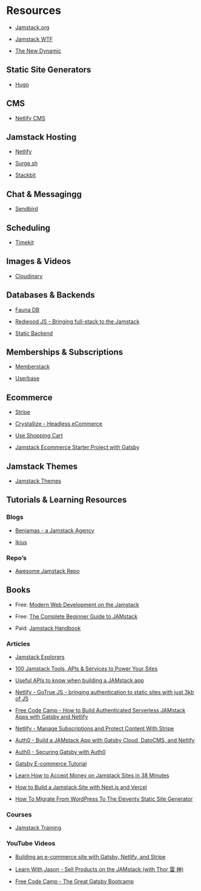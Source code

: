 # Resources {-}

- [Jamstack.org](https://jamstack.org/)

- [Jamstack  WTF](https://jamstack.wtf/)

- [The New Dynamic](https://www.tnd.dev/)

## Static Site Generators

- [Hugo](https://gohugo.io/)

## CMS

- [Netlify CMS](https://www.netlifycms.org/)

## Jamstack Hosting

- [Netlify](https://www.netlify.com/)

- [Surge.sh](https://surge.sh/)

- [Stackbit](https://www.stackbit.com/)

## Chat & Messagingg

- [Sendbird](https://sendbird.com/)

## Scheduling

- [Timekit](https://www.timekit.io/)

## Images & Videos

- [Cloudinary](https://cloudinary.com/)

## Databases & Backends

- [Fauna DB](https://fauna.com/)

- [Redwood JS - Bringing full-stack to the Jamstack](https://redwoodjs.com/)

- [Static Backend](https://staticbackend.com/)

## Memberships & Subscriptions

- [Memberstack](https://www.memberstack.com/)

- [Userbase](https://userbase.com/)

## Ecommerce

- [Stripe](https://stripe.com/)

- [Crystallize - Headless eCommerce](https://crystallize.com/)

- [Use Shopping Cart](https://useshoppingcart.com/getting-started/)

- [Jamstack Ecommerce Starter Project with Gatsby](https://github.com/jamstack-cms/jamstack-ecommerce)

## Jamstack Themes

- [Jamstack Themes](https://jamstackthemes.dev/)

## Tutorials & Learning Resources

### Blogs

- [Benjamas - a Jamstack Agency](https://bejamas.io/blog/)

- [Ikius](https://ikius.com/blog)

### Repo's

- [Awesome Jamstack Repo](https://github.com/automata/awesome-jamstack)

## Books

- Free: [Modern Web Development on the Jamstack](https://www.netlify.com/oreilly-jamstack/)

- Free: [The Complete Beginner Guide to JAMstack](https://agilitycms71084.ac-page.com/ebook-jamstack-beginners-agility-and-ikius)

- Paid: [Jamstack Handbook](https://jamstackhandbook.com/)

### Articles

- [Jamstack Explorers](https://explorers.netlify.com/)

- [100 Jamstack Tools, APIs & Services to Power Your Sites](https://www.sitepoint.com/jamstack-tools-services-apis/)

- [Useful APIs to know when building a JAMstack app](https://blog.logrocket.com/jamstack-app-apis/)

- [Netlify - GoTrue JS - bringing authentication to static sites with just 3kb of
JS](https://www.netlify.com/blog/2018/12/07/gotrue-js-bringing-authentication-to-static-sites-with-just-3kb-of-js/)

- [Free Code Camp - How to Build Authenticated Serverless JAMstack Apps with Gatsby and
Netlify](https://www.freecodecamp.org/news/building-jamstack-apps/)

- [Netlify - Manage Subscriptions and Protect Content With
Stripe](https://www.netlify.com/blog/2020/07/13/manage-subscriptions-and-protect-content-with-stripe/)

- [Auth0 - Build a JAMstack App with Gatsby Cloud, DatoCMS, and
Netlify](https://auth0.com/blog/build-a-jamstack-app-with-gatsby-cloud-datocms-and-netlify/)

- [Auth0 - Securing Gatsby with Auth0](https://auth0.com/blog/securing-gatsby-with-auth0/)

- [Gatsby E-commerce Tutorial](https://www.gatsbyjs.com/tutorial/ecommerce-tutorial/)

- [Learn How to Accept Money on Jamstack Sites in 38
Minutes](https://www.netlify.com/blog/2020/04/13/learn-how-to-accept-money-on-jamstack-sites-in-38-minutes/)

- [How to Build a Jamstack Site with Next.js and
Vercel](https://www.freecodecamp.org/news/how-to-build-a-jamstack-site-with-next-js-and-vercel-jamstack-handbook/)

- [How To Migrate From WordPress To The Eleventy Static Site Generator](https://www.smashingmagazine.com/2020/12/wordpress-eleventy-static-site-generator/)

### Courses

- [Jamstack Training](https://jamstack.training/)

### YouTube Videos

- [Building an e-commerce site with Gatsby, Netlify, and
Stripe](https://www.youtube.com/watch?v=EvZJFASPn08&feature=youtu.be)

- [Learn With Jason - Sell Products on the JAMstack (with Thor 雷
神)](https://www.youtube.com/watch?v=0fQPbiqG9bY&feature=youtu.be)

- [Free Code Camp  - The Great Gatsby Bootcamp](https://www.youtube.com/watch?v=kzWIUX3CpuI&feature=youtu.be)